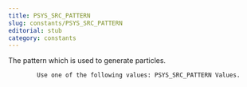 ```yaml
---
title: PSYS_SRC_PATTERN
slug: constants/PSYS_SRC_PATTERN
editorial: stub
category: constants
---
```


<LSLConstant
	name="PSYS_SRC_PATTERN"
	type="integer"
	value="9"
/>

The pattern which is used to generate particles.

			Use one of the following values: PSYS_SRC_PATTERN Values.
